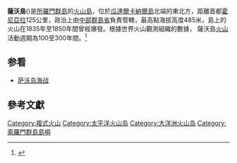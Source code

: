{{Infobox Mountain
| table_width =
| Name             = 薩沃島
| other_name =
| native_name =
| Photo            = GuadalcanalCloseup.png
| Photo size       = 300px
| Caption          = 瓜達康納爾島和周圍島嶼，薩沃島位於圖片左上角 (Savo)。
| Elevation        = 485公尺（1591英尺）
| Location         = [[索羅門群島|索羅門群島]]
| coordinates = {{coord|9|8|0|S|159|49|0|E|type:mountain|display=inline,title}}
| Topographic map  = <!--地形圖-->
| Type             = [[複式火山|複式火山]]
| Volcanic_Arc/Belt= 布根維爾與索羅門群島。
| Last eruption    = 1835年至1847年 (?)<ref>{{cite gvp
| vnum = 0505-07
| name = Savo Island
| accessdate = 2010-02-26 }}</ref>
| first_ascent =
| easiest_route =
}}
'''薩沃島'''({{lang-en|Savo Island}})是[[所羅門群島|所羅門群島]]的[[火山島|火山島]]，位於[[瓜達爾卡納爾島|瓜達爾卡納爾島]]北端的東北方，距離首都[[霍尼亞拉|霍尼亞拉]]125公里，政治上由[[中部群島省|中部群島省]]負責管轄，最高點海拔高度485米，島上的火山在1835年至1850年間曾經爆發。根據世界火山觀測組織的數據， 薩沃島[[火山|火山]]活動週期為100至300年間。<ref>{{cite web|title=Volcanoes of the Solomon Islands|url=http://www.wovo.org/0505_07.html|accessdate=24 October 2012}}</ref>

==参看==
*[[萨沃岛海战|萨沃岛海战]]

==參考文獻==
{{Reflist}}

[[Category:複式火山|Category:複式火山]]
[[Category:太平洋火山岛|Category:太平洋火山岛]]
[[Category:大洋洲火山岛|Category:大洋洲火山岛]]
[[Category:索羅門群島島嶼|Category:索羅門群島島嶼]]

{{Solomons-stub}}